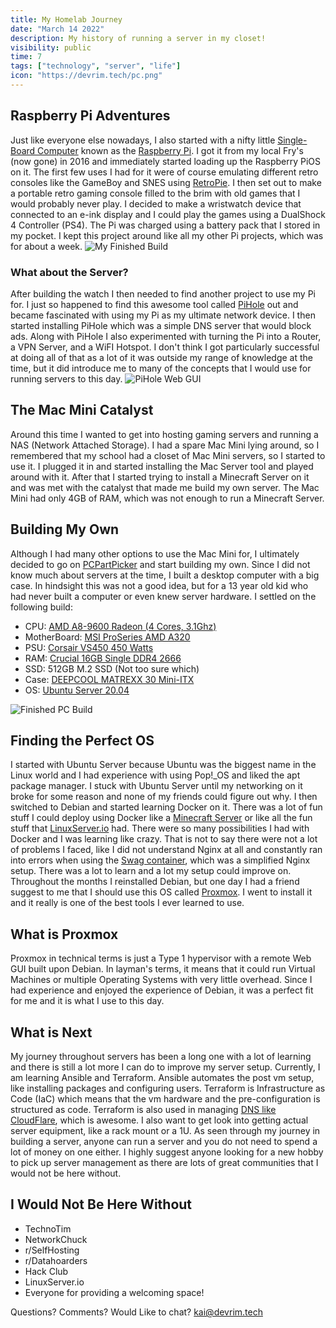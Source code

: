 ```yaml
---
title: My Homelab Journey
date: "March 14 2022"
description: My history of running a server in my closet!
visibility: public
time: 7
tags: ["technology", "server", "life"]
icon: "https://devrim.tech/pc.png"
---
```


## Raspberry Pi Adventures

Just like everyone else nowadays, I also started with a nifty little [Single-Board Computer](https://en.wikipedia.org/wiki/Single-board_computer) known as the [Raspberry Pi](https://www.raspberrypi.org/). I got it from my local Fry's (now gone) in 2016 and immediately started loading up the Raspberry PiOS on it. The first few uses I had for it were of course emulating different retro consoles like the GameBoy and SNES using [RetroPie](retropie.org.uk). I then set out to make a portable retro gaming console filled to the brim with old games that I would probably never play. I decided to make a wristwatch device that connected to an e-ink display and I could play the games using a DualShock 4 Controller (PS4). The Pi was charged using a battery pack that I stored in my pocket. I kept this project around like all my other Pi projects, which was for about a week. ![My Finished Build](/rpi.jpeg)

### What about the Server?

After building the watch I then needed to find another project to use my Pi for. I just so happened to find this awesome tool called [PiHole](https://pihole.org) out and became fascinated with using my Pi as my ultimate network device. I then started installing PiHole which was a simple DNS server that would block ads. Along with PiHole I also experimented with turning the Pi into a Router, a VPN Server, and a WiFI Hotspot. I don't think I got particularly successful at doing all of that as a lot of it was outside my range of knowledge at the time, but it did introduce me to many of the concepts that I would use for running servers to this day. ![PiHole Web GUI](/pihole.png)

## The Mac Mini Catalyst

Around this time I wanted to get into hosting gaming servers and running a NAS (Network Attached Storage). I had a spare Mac Mini lying around, so I remembered that my school had a closet of Mac Mini servers, so I started to use it. I plugged it in and started installing the Mac Server tool and played around with it. After that I started trying to install a Minecraft Server on it and was met with the catalyst that made me build my own server. The Mac Mini had only 4GB of RAM, which was not enough to run a Minecraft Server.

## Building My Own

Although I had many other options to use the Mac Mini for, I ultimately decided to go on [PCPartPicker](https://pcpartpicker.com) and start building my own. Since I did not know much about servers at the time, I built a desktop computer with a big case. In hindsight this was not a good idea, but for a 13 year old kid who had never built a computer or even knew server hardware. I settled on the following build:

- CPU: [AMD A8-9600 Radeon (4 Cores, 3.1Ghz)](https://www.amazon.com/gp/product/B078HNG7VD)
- MotherBoard: [MSI ProSeries AMD A320](https://www.amazon.com/gp/product/B0822M7BS5)
- PSU: [Corsair VS450 450 Watts](https://www.amazon.com/gp/product/B078HNG7VD)
- RAM: [Crucial 16GB Single DDR4 2666](https://www.amazon.com/gp/product/B0734V1YVL)
- SSD: 512GB M.2 SSD (Not too sure which)
- Case: [DEEPCOOL MATREXX 30 Mini-ITX](https://www.amazon.com/gp/product/B07QZDM8K4)
- OS: [Ubuntu Server 20.04](https://ubuntu.com/server)

![Finished PC Build](/pc.png)

## Finding the Perfect OS

I started with Ubuntu Server because Ubuntu was the biggest name in the Linux world and I had experience with using Pop!\_OS and liked the apt package manager. I stuck with Ubuntu Server until my networking on it broke for some reason and none of my friends could figure out why. I then switched to Debian and started learning Docker on it. There was a lot of fun stuff I could deploy using Docker like a [Minecraft Server](https://github.com/itzg/docker-minecraft-server) or like all the fun stuff that [LinuxServer.io](https://linuxserver.io) had. There were so many possibilities I had with Docker and I was learning like crazy. That is not to say there were not a lot of problems I faced, like I did not understand Nginx at all and constantly ran into errors when using the [Swag container](https://github.com/linuxserver/docker-swag), which was a simplified Nginx setup. There was a lot to learn and a lot my setup could improve on. Throughout the months I reinstalled Debian, but one day I had a friend suggest to me that I should use this OS called [Proxmox](https://www.proxmox.com/en/). I went to install it and it really is one of the best tools I ever learned to use.

## What is Proxmox

Proxmox in technical terms is just a Type 1 hypervisor with a remote Web GUI built upon Debian. In layman's terms, it means that it could run Virtual Machines or multiple Operating Systems with very little overhead. Since I had experience and enjoyed the experience of Debian, it was a perfect fit for me and it is what I use to this day.

## What is Next

My journey throughout servers has been a long one with a lot of learning and there is still a lot more I can do to improve my server setup. Currently, I am learning Ansible and Terraform. Ansible automates the post vm setup, like installing packages and configuring users. Terraform is Infrastructure as Code (IaC) which means that the vm hardware and the pre-configuration is structured as code. Terraform is also used in managing [DNS like CloudFlare](https://github.com/gleich/infra), which is awesome. I also want to get look into getting actual server equipment, like a rack mount or a 1U. As seen through my journey in building a server, anyone can run a server and you do not need to spend a lot of money on one either. I highly suggest anyone looking for a new hobby to pick up server management as there are lots of great communities that I would not be here without.

## I Would Not Be Here Without

- TechnoTim
- NetworkChuck
- r/SelfHosting
- r/Datahoarders
- Hack Club
- LinuxServer.io
- Everyone for providing a welcoming space!

Questions? Comments? Would Like to chat?
[kai@devrim.tech](mailto:kai@devrim.tech)
